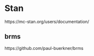 # Stan {.unnumbered}

https://mc-stan.org/users/documentation/

## brms
https://github.com/paul-buerkner/brms